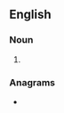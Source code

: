 ==English==

===Noun===
{{head|en|noun form}}

# {{plural of|dso|lang=en}}

===Anagrams===
* {{anagrams|en|a=doss|Doss|SDOs|doss|sods}}